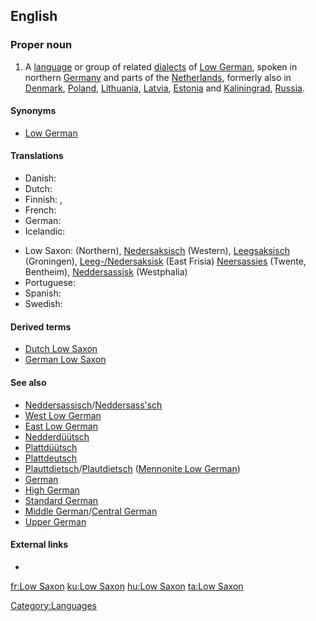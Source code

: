 {{interwiktionary|code=nds}}
==English==
{{wikipedia}}

===Proper noun===
{{en-proper noun|sg=[[low|Low]] [[Saxon]]}}

# A [[language]] or group of related [[dialects]] of [[Low German]], spoken in northern [[Germany]] and parts of the [[Netherlands]], formerly also in [[Denmark]], [[Poland]], [[Lithuania]], [[Latvia]], [[Estonia]] and [[Kaliningrad]], [[Russia]].

====Synonyms====
* [[Low German]]

====Translations====
{{trans-top|language or language group}}
* Danish: {{t|da|Nedersaksisk}}
* Dutch: {{t+|nl|Nedersaksisch|n}}
* Finnish: {{t+|fi|alasaksa}}, {{t+|fi|alasaksi}}
* French: {{t|fr|Bas Saxon}}
* German: {{t+|de|Niedersächsisch}}
* Icelandic: {{t|is|niðursaxneska}}
{{trans-mid}}
* Low Saxon: {{t|nds|Neddersassisch|n|xs=Low Saxon}} (Northern), [[Nedersaksisch]] (Western), [[Leegsaksisch]] (Groningen), [[Leegsaksisk|Leeg-/]][[Nedersaksisk]] (East Frisia) [[Neersassies]] (Twente, Bentheim), [[Neddersassisk]] (Westphalia)
* Portuguese: {{t+|pt|baixo saxão}}
* Spanish: {{t+|es|bajo sajón}}
* Swedish: {{t-|sv|Lågsachsiska}}
{{trans-bottom}}

====Derived terms====
* [[Dutch Low Saxon]]
* [[German Low Saxon]]

====See also====
* [[Neddersassisch]]/[[Neddersass'sch]]
* [[West Low German]]
* [[East Low German]]
* [[Nedderdüütsch]]
* [[Plattdüütsch]]
* [[Plattdeutsch]]
* [[Plauttdietsch]]/[[Plautdietsch]] ([[Mennonite Low German]])
* [[German]]
* [[High German]]
* [[Standard German]]
* [[Middle German]]/[[Central German]]
* [[Upper German]]

====External links====
* {{ethnologue|code=nds}}

[[Category:Languages]]

[[fr:Low Saxon]]
[[ku:Low Saxon]]
[[hu:Low Saxon]]
[[ta:Low Saxon]]